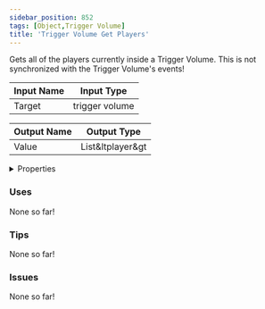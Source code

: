 ```yaml
---
sidebar_position: 852
tags: [Object,Trigger Volume]
title: 'Trigger Volume Get Players'
---
```


Gets all of the players currently inside a Trigger Volume. This is not synchronized with the Trigger Volume's events!



<IChip uuid="4c23af85-e05c-4be7-a708-c2f0cc67ebec"/>

| Input Name | Input Type |
|-----------|-----------|
| Target | trigger volume |

| Output Name | Output Type |
|-----------|-----------|
| Value | List&ltplayer&gt |


<details>
  <summary>Properties</summary>
  <div>
    <div>
    <table>
      <thead>
        <tr>
          <th>Is beta required?</th>
          <th>No</th>
        </tr>
        <tr>
          <th>Is this chip a trolling risk?</th>
          <th>No</th>
        </tr>
        <tr>
          <th>Is this chip a role assignment risk?</th>
          <th>No</th>
        </tr>
        <tr>
          <th>Chip UUID</th>
          <th>4c23af85-e05c-4be7-a708-c2f0cc67ebec</th>
        </tr>
        <tr>
          <th>Room availability</th>
          <th>Available everywhere</th>
        </tr>
      </thead>
    </table>
    </div>
  </div>
</details>

### Uses

None so far!

### Tips

None so far!

### Issues

None so far!